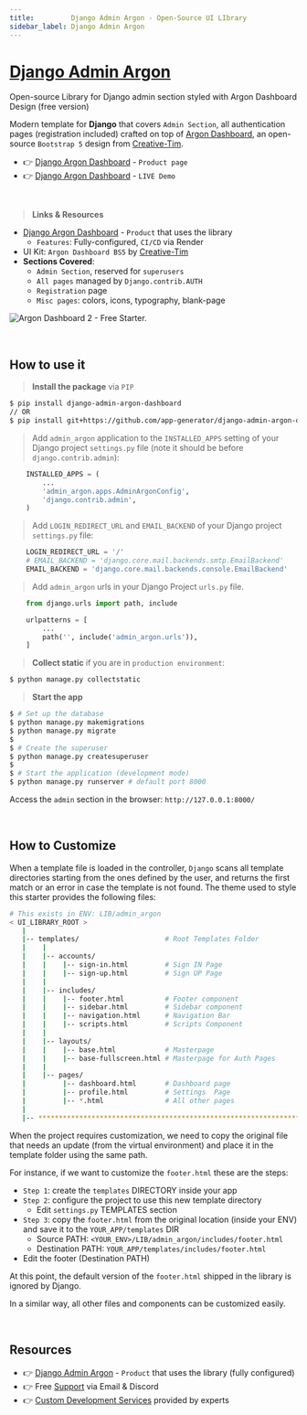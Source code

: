 ```yaml
---
title:         Django Admin Argon - Open-Source UI LIbrary
sidebar_label: Django Admin Argon
---
```


# [Django Admin Argon](https://appseed.us/product/argon-dashboard/django/) 

<SubHeading> Open-source Library for Django admin section styled with Argon Dashboard Design (free version)</SubHeading>

Modern template for **Django** that covers `Admin Section`, all authentication pages (registration included) crafted on top of [Argon Dashboard](https://appseed.us/product/argon-dashboard/django/), 
an open-source `Bootstrap 5` design from [Creative-Tim](https://www.creative-tim.com/?AFFILIATE=128200).

- 👉 [Django Argon Dashboard](https://appseed.us/product/argon-dashboard/django/) - `Product page`
- 👉 [Django Argon Dashboard](https://django-argon-dash2.onrender.com) - `LIVE Demo`

<br />

> **Links & Resources**

- [Django Argon Dashboard](/products/django-dashboards/argon-dashboard/) - `Product` that uses the library
  - `Features`: Fully-configured, `CI/CD` via Render
- UI Kit: `Argon Dashboard BS5` by [Creative-Tim](https://www.creative-tim.com/?AFFILIATE=128200)
- **Sections Covered**: 
  - `Admin Section`, reserved for `superusers`
  - `All pages` managed by `Django.contrib.AUTH`
  - `Registration` page
  - `Misc pages`: colors, icons, typography, blank-page 
  

![Argon Dashboard 2 - Free Starter.](https://user-images.githubusercontent.com/51070104/215804889-94eba681-8262-41a3-8e57-7d5b12dcc209.png)

<br />

## How to use it

> **Install the package** via `PIP` 

```bash
$ pip install django-admin-argon-dashboard
// OR
$ pip install git+https://github.com/app-generator/django-admin-argon-dashboard.git
```

> Add `admin_argon` application to the `INSTALLED_APPS` setting of your Django project `settings.py` file (note it should be before `django.contrib.admin`):

```python
    INSTALLED_APPS = (
        ...
        'admin_argon.apps.AdminArgonConfig',
        'django.contrib.admin',
    )
```


> Add `LOGIN_REDIRECT_URL` and `EMAIL_BACKEND` of your Django project `settings.py` file:

```python
    LOGIN_REDIRECT_URL = '/'
    # EMAIL_BACKEND = 'django.core.mail.backends.smtp.EmailBackend'
    EMAIL_BACKEND = 'django.core.mail.backends.console.EmailBackend'
```


> Add `admin_argon` urls in your Django Project `urls.py` file.

```python
    from django.urls import path, include

    urlpatterns = [
        ...
        path('', include('admin_argon.urls')),
    ]
```


> **Collect static** if you are in `production environment`:

```bash
$ python manage.py collectstatic
```

> **Start the app**

```bash
$ # Set up the database
$ python manage.py makemigrations
$ python manage.py migrate
$
$ # Create the superuser
$ python manage.py createsuperuser
$
$ # Start the application (development mode)
$ python manage.py runserver # default port 8000
```

Access the `admin` section in the browser: `http://127.0.0.1:8000/`

<br />

## How to Customize 

When a template file is loaded in the controller, `Django` scans all template directories starting from the ones defined by the user, and returns the first match or an error in case the template is not found. 
The  theme used to style this starter provides the following files: 

```bash
# This exists in ENV: LIB/admin_argon
< UI_LIBRARY_ROOT >                      
   |
   |-- templates/                     # Root Templates Folder 
   |    |          
   |    |-- accounts/       
   |    |    |-- sign-in.html         # Sign IN Page
   |    |    |-- sign-up.html         # Sign UP Page
   |    |
   |    |-- includes/       
   |    |    |-- footer.html          # Footer component
   |    |    |-- sidebar.html         # Sidebar component
   |    |    |-- navigation.html      # Navigation Bar
   |    |    |-- scripts.html         # Scripts Component
   |    |
   |    |-- layouts/       
   |    |    |-- base.html            # Masterpage
   |    |    |-- base-fullscreen.html # Masterpage for Auth Pages
   |    |
   |    |-- pages/       
   |         |-- dashboard.html       # Dashboard page
   |         |-- profile.html         # Settings  Page
   |         |-- *.html               # All other pages
   |    
   |-- ************************************************************************
```

When the project requires customization, we need to copy the original file that needs an update (from the virtual environment) and place it in the template folder using the same path. 

For instance, if we want to customize the `footer.html` these are the steps:

- `Step 1`: create the `templates` DIRECTORY inside your app 
- `Step 2`: configure the project to use this new template directory
  - Edit `settings.py` TEMPLATES section 
- `Step 3`: copy the `footer.html` from the original location (inside your ENV) and save it to the `YOUR_APP/templates` DIR
  - Source PATH: `<YOUR_ENV>/LIB/admin_argon/includes/footer.html`
  - Destination PATH: `YOUR_APP/templates/includes/footer.html`
- Edit the footer (Destination PATH)    

At this point, the default version of the `footer.html` shipped in the library is ignored by Django.

In a similar way, all other files and components can be customized easily.

<br />

## Resources

- 👉 [Django Admin Argon](https://appseed.us/product/argon-dashboard/django/) - `Product` that uses the library (fully configured)
- 👉 Free [Support](https://appseed.us/support/) via Email & Discord
- 👉 [Custom Development Services](https://appseed.us/custom-development/) provided by experts
